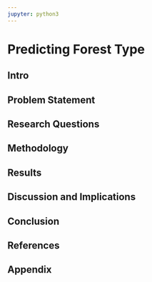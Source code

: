 ```yaml
---
jupyter: python3
---
```


# Predicting Forest Type

## Intro

## Problem Statement

## Research Questions

## Methodology

## Results

## Discussion and Implications

## Conclusion

## References

## Appendix
